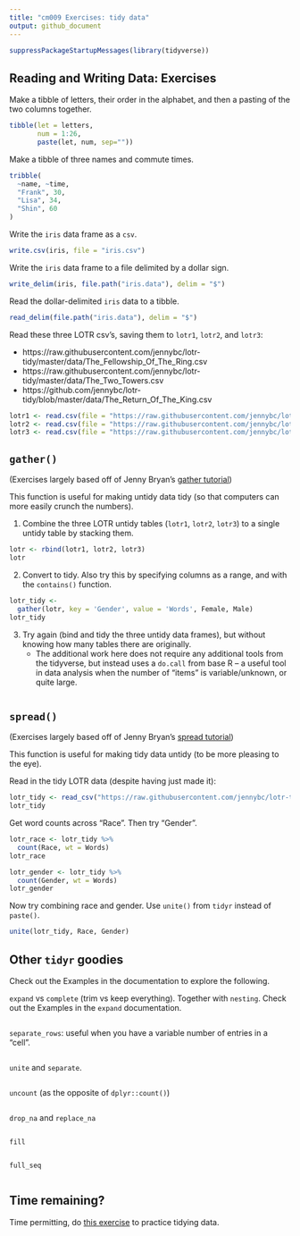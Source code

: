 ```yaml
---
title: "cm009 Exercises: tidy data"
output: github_document
---
```


```r
suppressPackageStartupMessages(library(tidyverse))
```

## Reading and Writing Data: Exercises

Make a tibble of letters, their order in the alphabet, and then a pasting of the two columns together.

```r
tibble(let = letters, 
       num = 1:26, 
       paste(let, num, sep=""))
```

Make a tibble of three names and commute times.

```r
tribble(
  ~name, ~time,
  "Frank", 30,
  "Lisa", 34,
  "Shin", 60
)
```


Write the `iris` data frame as a `csv`. 

```r
write.csv(iris, file = "iris.csv")
```

Write the `iris` data frame to a file delimited by a dollar sign. 

```r
write_delim(iris, file.path("iris.data"), delim = "$")
```

Read the dollar-delimited `iris` data to a tibble.

```r
read_delim(file.path("iris.data"), delim = "$")
```

Read these three LOTR csv's, saving them to `lotr1`, `lotr2`, and `lotr3`:

- https://raw.githubusercontent.com/jennybc/lotr-tidy/master/data/The_Fellowship_Of_The_Ring.csv
- https://raw.githubusercontent.com/jennybc/lotr-tidy/master/data/The_Two_Towers.csv
- https://github.com/jennybc/lotr-tidy/blob/master/data/The_Return_Of_The_King.csv

```r
lotr1 <- read.csv(file = "https://raw.githubusercontent.com/jennybc/lotr-tidy/master/data/The_Fellowship_Of_The_Ring.csv")
lotr2 <- read.csv(file = "https://raw.githubusercontent.com/jennybc/lotr-tidy/master/data/The_Two_Towers.csv")
lotr3 <- read.csv(file = "https://raw.githubusercontent.com/jennybc/lotr-tidy/master/data/The_Return_Of_The_King.csv")
```

## `gather()`

(Exercises largely based off of Jenny Bryan's [gather tutorial](https://github.com/jennybc/lotr-tidy/blob/master/02-gather.md))

This function is useful for making untidy data tidy (so that computers can more easily crunch the numbers).

1. Combine the three LOTR untidy tables (`lotr1`, `lotr2`, `lotr3`) to a single untidy table by stacking them.  

```r
lotr <- rbind(lotr1, lotr2, lotr3)
lotr
```

2. Convert to tidy. Also try this by specifying columns as a range, and with the `contains()` function.

```r
lotr_tidy <-
  gather(lotr, key = 'Gender', value = 'Words', Female, Male)
lotr_tidy

```

3. Try again (bind and tidy the three untidy data frames), but without knowing how many tables there are originally. 
    - The additional work here does not require any additional tools from the tidyverse, but instead uses a `do.call` from base R -- a useful tool in data analysis when the number of "items" is variable/unknown, or quite large. 

```r

```

## `spread()`

(Exercises largely based off of Jenny Bryan's [spread tutorial](https://github.com/jennybc/lotr-tidy/blob/master/03-spread.md))

This function is useful for making tidy data untidy (to be more pleasing to the eye).

Read in the tidy LOTR data (despite having just made it):

```r
lotr_tidy <- read_csv("https://raw.githubusercontent.com/jennybc/lotr-tidy/master/data/lotr_tidy.csv")
lotr_tidy
```

Get word counts across "Race". Then try "Gender". 

```r
lotr_race <- lotr_tidy %>% 
  count(Race, wt = Words)
lotr_race

lotr_gender <- lotr_tidy %>% 
  count(Gender, wt = Words)
lotr_gender
```

Now try combining race and gender. Use `unite()` from `tidyr` instead of `paste()`. 

```r
unite(lotr_tidy, Race, Gender)
```

## Other `tidyr` goodies

Check out the Examples in the documentation to explore the following.

`expand` vs `complete` (trim vs keep everything). Together with `nesting`. Check out the Examples in the `expand` documentation.

```r

```

`separate_rows`: useful when you have a variable number of entries in a "cell".

```r

```

`unite` and `separate`.

```r

```

`uncount` (as the opposite of `dplyr::count()`)

```r

```


`drop_na` and `replace_na`

```r

```

`fill`

```r

```


`full_seq`

```r

```


## Time remaining?

Time permitting, do [this exercise](https://github.com/jennybc/lotr-tidy/blob/master/02-gather.md#exercises) to practice tidying data. 